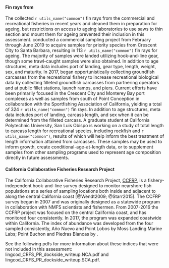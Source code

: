 #### Fin rays from \glsentrylong{cdfw}

The \gls{cdfw} collected `r utils_name("common")` fin rays from the
commercial and recreational fisheries in recent years and cleaned them in
preparation for ageing, but restrictions on access to ageing laboratories to
use saws to thin section and mount them for ageing prevented their inclusion
in this assessment.
\Gls{cdfw} conducted a commercial sampling project
from February through June 2019 to acquire samples for priority species from
Crescent City to Santa Barbara, resulting in 113 `r utils_name("common")` fin
rays for ageing. The majority of samples were landed utilizing hook-and-line
gear, though some trawl-caught samples were also obtained. In addition to age
structures, meta data includes port of landing, gear type, length,
weight, sex, and maturity. In 2017, \gls{cdfw} began opportunistically collecting
groundfish carcasses from the recreational fishery to increase recreational
biological data by collecting filleted groundfish carcasses from partnering
\gls{cpfv} operators and at public fillet stations, launch ramps, and piers.
Current efforts have been primarily focused in the Crescent City and Monterey Bay
port complexes as well as samples from south of Point Conception in
collaboration with the Sportfishing Association of California, yielding a
total of 324 `r utils_name("common")` fin rays.  In addition to age
structures, meta data includes port of landing, carcass length, and sex
when it can be determined from the filleted carcass. A graduate student at
California Polytechnic University, San Luis Obispo is working on a study of
total length to carcass length for recreational species, including rockfish
and `r utils_name("common")`, results of which will help inform the best
treatment of length information attained from carcasses. These samples may
be used to inform growth, create conditional-age-at-length data, or to supplement
samples from other sampling programs used to represent age composition
directly in future assessments.

#### California Collaborative Fisheries Research Project

The California Collaborative Fisheries Research Project, [CCFRP](https://www.mlml.calstate.edu/ccfrp/), 
is a fishery-independent 
hook-and-line survey designed to monitor nearshore fish populations at a series of sampling 
locations both inside and adjacent to \glspl{mpa} along the central California coast 
[@Wendt2009; @Starr2015].  The CCFRP survey began in 2007 and was originally
designed as a statewide program in collaboration with NMFS scientists and fishermen. 
From 2007-2016 the CCFRP project was focused on the central California coast, and has monitored 
four \glspl{mpa} consistently.  In 2017, 
the program was expanded coastwide within California.  The index of abundance was 
developed from the four \glspl{mpa} sampled consistently,
A&ntilde;o Nuevo and Point Lobos by Moss Landing Marine Labs;
Point Buchon and Piedras Blancas by \gls{calpoly}.

See the following pdfs for more information about these indices that were not included in this assessment:
lingcod_CRFS_PR_dockside_writeup.NCA.pdf and lingcod_CRFS_PR_dockside_writeup.SCA.pdf.
